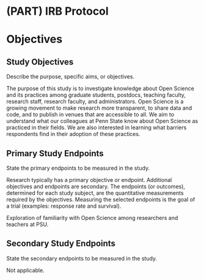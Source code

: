 # (PART) IRB Protocol {-}

# Objectives

## Study Objectives

::: {.instr_box}

Describe the purpose, specific aims, or objectives.

:::

The purpose of this study is to investigate knowledge about Open Science and its practices among graduate students, postdocs, teaching faculty, research staff, research faculty, and administrators.
Open Science is a growing movement to make research more transparent, to share data and code, and to publish in venues that are accessible to all.
We aim to understand what our colleagues at Penn State know about Open Science as practiced in their fields. We are also interested in learning what barriers respondents find in their adoption of these practices.

## Primary Study Endpoints

::: {.instr_box}

State the primary endpoints to be measured in the study.

Research typically has a primary objective or endpoint. 
Additional objectives and endpoints are secondary. 
The endpoints (or outcomes), determined for each study subject, are the quantitative measurements required by the objectives. 
Measuring the selected endpoints is the goal of a trial (examples: response rate and survival).

:::

Exploration of familiarity with Open Science among researchers and teachers at PSU.

## Secondary Study Endpoints

::: {.instr_box} 
State the secondary endpoints to be measured in the study.
:::

Not applicable.
